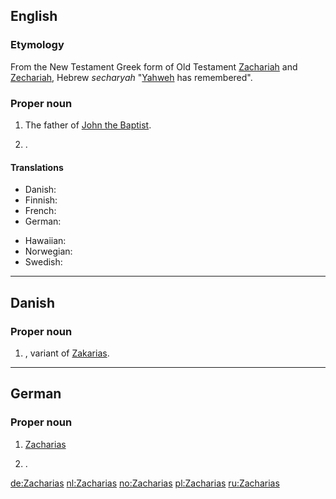 ==English==

===Etymology===
From the New Testament Greek form of Old Testament [[Zachariah]] and [[Zechariah]], Hebrew ''secharyah'' "[[Yahweh]] has remembered".

===Proper noun===
{{en-proper noun}}

# {{biblical character}} The father of [[John the Baptist]].
# {{given name|male|from=Hebrew}}.

====Translations====
{{trans-top|father of John the Baptist}}
* Danish: {{t-|da|Zakarias}}
* Finnish: {{t-|fi|Sakarias}}
* French: {{t-|fr|Zacharie}}
* German: {{t+|de|Zacharias}}
{{trans-mid}}
* Hawaiian: {{tø|haw|Zakaria}}
* Norwegian: {{t-|no|Sakarja}}
* Swedish: {{t-|sv|Sakarias}}
{{trans-bottom}}

{{trans-see|male given name|Zachary}}

----

==Danish==

===Proper noun===
{{infl|da|proper noun}}

# {{given name|male|lang=da}}, variant of [[Zakarias]].

----

==German==

===Proper noun===
{{infl|de|proper noun}}

# {{biblical character|lang=de}} [[#English|Zacharias]]
# {{given name|male|lang=de}}.

[[de:Zacharias]]
[[nl:Zacharias]]
[[no:Zacharias]]
[[pl:Zacharias]]
[[ru:Zacharias]]